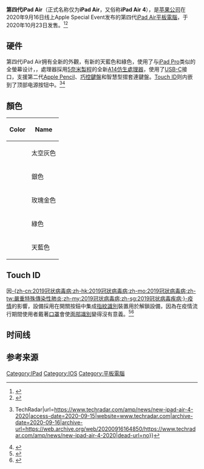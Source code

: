 {{Lowercase}}
{{Infobox information appliance
| name = iPad Air（第四代）
| logo = IPad Air (4th generation, logo).svg
| image = IPad Air 2020 (51012790753).jpg
| image_size = 
| caption = IPad Air 4 和 [[apple_pencil二代|apple pencil二代]]
| aka = iPad Air 4
| developer = [[蘋果公司|蘋果公司]]
| manufacturer = [[富士康|富士康]]
| family = iPad Air
| type = [[平板電腦|平板電腦]]
| generation = 第四代
| lifespan = 
| media = 
| os = [[iPadOS|iPadOS 14.1]]
| power = 28.6{{nbsp}}[[瓦特|瓦特]]
| soc = [[Apple_A14|Apple A14 Bionic]]
| cpu = 
| memory = 
| storage = 64或256 GB
| display =  10.9(10.86) 吋 LED Retina 顯示器<br>採用 IPS 技術<br>2360 x 1640 解析度<br>每吋 264 像素 (ppi)<br>廣色域顯示 (P3)<br>原彩顯示<br>防指印疏油外膜<br>全平面貼合顯示<br>抗反射鍍膜<br>1.8% 反射率<br>亮度 500 尼特(nits)<br>支援 Apple Pencil (第 2 代)
| graphics =
| sound = 
| input =Touch ID<br>三軸陀螺儀<br>加速度計<br>氣壓感測器<br>環境光度感測器
| controllers = 
| camera = 前置: 7 MP<br>後置: 12 MP
| touchpad = 
| connectivity = '''所有機型''':<br>
802.11ax Wi-Fi 6；同步雙頻 (2.4GHz 及 5GHz)；支援 HT80 的 MIMO 技術<br>藍牙 5.0 技術

'''Wi-Fi + 行動網路機型''':<br>
UMTS/HSPA/HSPA+/DC-HSDPA (850、900、1700/2100、1900、2100 MHz)；GSM/EDGE (850、900、1800、1900 MHz)<br>4G LTE Advanced (機型 A2072：頻段 1、2、3、4、5、7、8、11、12、13、14、17、18、19、20、21、25、26、28、29、30、32、34、38、39、40、41、42、46、48、66)<br>eSIM6

| platform = 
| dimensions = {{convert|247.6|mm|in|abbr=on}} ''(h)''<br />{{convert|178.5|mm|in|abbr=on}} ''(w)''<br />{{convert|6.1|mm|in|abbr=on}} ''(d)''
| weight = '''Wi-Fi:'''<br />
{{convert|458|g|lb|abbr=on}}<br />
'''Wi-Fi + Cellular:'''<br />
{{convert|460|g|lb|abbr=on}}<br />
| compatibility = 
| predecessor = [[iPad_Air_(第三代)|iPad Air (第三代)]]
| related = 
| website = https://www.apple.com/tw/ipad-air/
| releasedate = 
| price = 
| unitsshipped = 
| service = <!-- online service/s offered --> [[App_Store_(iOS)|App Store]], [[iTunes_Store|iTunes Store]], [[iBookstore|iBookstore]], [[iCloud|iCloud]], [[Game_Center|Game Center]]
| CPUspeed = 
| RAMtype = 
| alt = 
| successor = [[iPad_Air_(第五代)|iPad Air (第五代)]]
| currentfw = 
}}
{{iPad系列}}
'''第四代iPad Air'''（正式名称仅为'''iPad Air'''，又俗称'''iPad Air 4'''），是[[苹果公司|苹果公司]]在2020年9月16日线上Apple Special Event发布的第四代[[iPad_Air|iPad Air]][[平板電腦|平板電腦]]，于2020年10月23日发售。<ref>{{Cite web |url=https://www.gsmarena.com/apple_ipad_air_(2020)-10444.php |title=存档副本 |accessdate=2020-09-16 |archive-date=2020-09-16 |archive-url=https://web.archive.org/web/20200916221758/https://www.gsmarena.com/apple_ipad_air_(2020)-10444.php |dead-url=no }}</ref><ref>{{Cite web |url=https://www.apple.com/tw/ipad-air/specs/ |title=存档副本 |accessdate=2020-09-16 |archive-date=2020-09-16 |archive-url=https://web.archive.org/web/20200916181357/https://www.apple.com/tw/ipad-air/specs/ |dead-url=no }}</ref>

== 硬件 ==
第四代iPad Air拥有全新的外觀，有新的天藍色和綠色，使用了与[[iPad_Pro|iPad Pro]]类似的全螢幕设计，，處理器採用[[5奈米製程|5奈米製程]]的全新[[Apple_A14|A14仿生處理器]]，使用了[[USB-C|USB-C]]接口，支援第二代[[Apple_Pencil|Apple Pencil]]、[[巧控鍵盤|巧控鍵盤]]和智慧型摺套連鍵盤。[[Touch_ID|Touch ID]]则内嵌到了顶部电源按钮中。<ref>{{Cite web|title=New iPad Air 4 (2020) release date, price, and everything you need to know {{!}} TechRadar|url=https://www.techradar.com/amp/news/new-ipad-air-4-2020|access-date=2020-09-15|website=www.techradar.com|archive-date=2020-09-16|archive-url=https://web.archive.org/web/20200916164850/https://www.techradar.com/amp/news/new-ipad-air-4-2020|dead-url=no}}</ref><ref>{{Cite web|last=Warren|first=Tom|date=2020-09-15|title=Apple announces new iPad Air that looks more like an iPad Pro, starting at $599|url=https://www.theverge.com/2020/9/15/21436500/apple-ipad-air-new-design-features-colors-release-date-price|access-date=2020-09-15|website=The Verge|language=|archive-date=2020-09-15|archive-url=https://web.archive.org/web/20200915181529/https://www.theverge.com/2020/9/15/21436500/apple-ipad-air-new-design-features-colors-release-date-price|dead-url=no}}</ref>

== 顏色 ==

{| class="wikitable"
|-
! Color !! Name
|-
|bgcolor="B1B2B7"| ||太空灰色
|-
|bgcolor="E2E3E4" |  ||銀色
|-
|bgcolor="ECC5C1"| ||玫瑰金色
|-
|bgcolor="CCDFC9" |  ||綠色
|-
|bgcolor="CEE3F6" |  ||天藍色
|}

== Touch ID ==
因[[2019冠状病毒病疫情|-{zh-cn:2019冠状病毒病;zh-hk:2019冠狀病毒病;zh-mo:2019冠狀病毒病;zh-tw:嚴重特殊傳染性肺炎;zh-my:2019冠状病毒病;zh-sg:2019冠状病毒疾病;}-疫情]]的影響，設備採用在開關按鈕中集成[[指紋識別|指紋識別]]裝置用於解鎖設備，因為在疫情流行期間使用者戴著[[口罩|口罩]]會使[[面部識別|面部識別]]變得沒有意義。<ref name="Tibken 2020">{{cite web | last=Tibken | first=Shara | title=iPhone 12 and the Touch ID button: Why Apple probably won't give it to us this year | website=CNET | date=October 13, 2020 | url=https://www.cnet.com/news/iphone-12-and-the-touch-id-button-why-apple-probably-wont-give-it-to-us-this-year/ | access-date=October 21, 2020 | archive-date=2020-11-23 | archive-url=https://web.archive.org/web/20201123065353/https://www.cnet.com/news/iphone-12-and-the-touch-id-button-why-apple-probably-wont-give-it-to-us-this-year/ }}</ref><ref name="Collins 2020">{{cite web | last=Collins | first=Katie | title=Our masks make Face ID useless. iPhone 12 did nothing to fix it | website=CNET | date=October 20, 2020 | url=https://www.cnet.com/news/apple-iphone-12-no-touch-id-button-face-id-useless-in-age-of-coronavirus-wearing-masks/ | access-date=October 20, 2020 | archive-date=2020-11-23 | archive-url=https://web.archive.org/web/20201123065356/https://www.cnet.com/news/apple-iphone-12-no-touch-id-button-face-id-useless-in-age-of-coronavirus-wearing-masks/ }}</ref>

== 时间线 ==
{{Timeline of iPad models}}

== 参考来源 ==
<references />

{{apple}}
{{IOS}}
{{蘋果公司硬體}}
{{Apple hardware since 1998}}

[[Category:IPad|Category:IPad]]
[[Category:IOS|Category:IOS]]
[[Category:平板電腦|Category:平板電腦]]